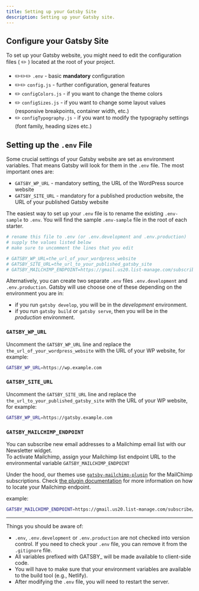 ```yaml
---
title: Setting up your Gatsby Site
description: Setting up your Gatsby site.
---
```


## Configure your Gatsby Site

To set up your Gatsby website, you might need to edit the configuration files ( ✏️ ) located at the root of your project.

- ✏️✏️✏️ `.env` - basic **mandatory** configuration
- ✏️✏️ `config.js` - further configuration, general features
- ✏️ `configColors.js` - if you want to change the theme colors
- ✏️ `configSizes.js` - if you want to change some layout values (responsive breakpoints, container width, etc.)
- ✏️ `configTypography.js` - if you want to modify the typography settings (font family, heading sizes etc.)

## Setting up the `.env` File

Some crucial settings of your Gatsby website are set as environment variables. That means Gatsby will look for them in the `.env` file. The most important ones are:

- `GATSBY_WP_URL` - mandatory setting, the URL of the WordPress source website
- `GATSBY_SITE_URL` - mandatory for a published production website, the URL of your published Gatsby website

The easiest way to set up your `.env` file is to rename the existing `.env-sample` to `.env`. You will find the sample `.env-sample` file in the root of each starter.

```sh title=.env-sample
# rename this file to .env (or .env.development and .env.production)
# supply the values listed below
# make sure to uncomment the lines that you edit

# GATSBY_WP_URL=the_url_of_your_wordpress_website
# GATSBY_SITE_URL=the_url_to_your_published_gatsby_site
# GATSBY_MAILCHIMP_ENDPOINT=https://gmail.us20.list-manage.com/subscribe/post?u={your_value}&amp;id={your_id}
```

Alternatively, you can create two separate `.env` files `.env.development` and `.env.production`. Gatsby will use choose one of these depending on the environment you are in:

- if you run `gatsby develop`, you will be in the _development_ environment.
- if you run `gatsby build` or `gatsby serve`, then you will be in the _production_ environment.

### `GATSBY_WP_URL`

Uncomment the `GATSBY_WP_URL` line and replace the `the_url_of_your_wordpress_website` with the URL of your WP website, for example:

```sh title=.env
GATSBY_WP_URL=https://wp.example.com
```

### `GATSBY_SITE_URL`

Uncomment the `GATSBY_SITE_URL` line and replace the `the_url_to_your_published_gatsby_site` with the URL of your WP website, for example:

```sh title=.env
GATSBY_WP_URL=https://gatsby.example.com
```

### `GATSBY_MAILCHIMP_ENDPOINT`

You can subscribe new email addresses to a Mailchimp email list with our Newsletter widget.  
To activate Mailchimp, assign your Mailchimp list endpoint URL to the environmental variable `GATSBY_MAILCHIMP_ENDPOINT`

Under the hood, our themes use [`gatsby-mailchimp-plugin`](https://www.gatsbyjs.org/packages/gatsby-plugin-mailchimp) for the MailChimp subscriptions.
Check [the plugin documentation](https://www.gatsbyjs.org/packages/gatsby-plugin-mailchimp/#mailchimp-endpoint) for more information on how to locate your Mailchimp endpoint.

example:

```sh title=.env
GATSBY_MAILCHIMP_ENDPOINT=https://gmail.us20.list-manage.com/subscribe/post?u=xxxyyyzzz&amp;id=xxyyzz
```

---

Things you should be aware of:

- `.env`, `.env.development` or `.env.production` are not checked into version control. If you need to check your `.env` file, you can remove it from the `.gitignore` file.
- All variables prefixed with GATSBY\_ will be made available to client-side code.
- You will have to make sure that your environment variables are available to the build tool (e.g., Netlify).
- After modifying the `.env` file, you will need to restart the server.
